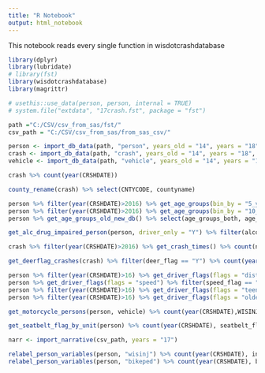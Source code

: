 ```yaml
---
title: "R Notebook"
output: html_notebook
---
```


This notebook reads every single function in wisdotcrashdatabase

```r
library(dplyr)
library(lubridate)
# library(fst)
library(wisdotcrashdatabase)
library(magrittr)

# usethis::use_data(person, person, internal = TRUE)  
# system.file("extdata", "17crash.fst", package = "fst")

path ="C:/CSV/csv_from_sas/fst/"
csv_path = "C:/CSV/csv_from_sas/from_sas_csv/"
```
```r
person <- import_db_data(path, "person", years_old = "14", years = "18", columns = c("AGE","STATNM","DRVRPC","HLMTUSE","EYEPROT","DISTACT","ALCSUSP","DRUGSUSP", "DRVRDS"))
crash <- import_db_data(path, "crash", years_old = "14", years = "18", columns = c("CRSHTYPE", "ANMLTY","VEHTYPE","CRSHTIME"))
vehicle <- import_db_data(path, "vehicle", years_old = "14", years = "18")
```
```r
crash %>% count(year(CRSHDATE))
```

```r
county_rename(crash) %>% select(CNTYCODE, countyname)
```
```r
person %>% filter(year(CRSHDATE)>2016) %>% get_age_groups(bin_by = "5_yr") %>% select(AGE,age_group_5yr)
person %>% filter(year(CRSHDATE)>2016) %>% get_age_groups(bin_by = "10_yr") %>% select(AGE,age_group_10yr)
person %>% get_age_groups_old_new_db() %>% select(age_groups_both, age_groups, AGE, AGE_GROUP)
```
```r
get_alc_drug_impaired_person(person, driver_only = "Y") %>% filter(alcohol_flag == "N") %>% count(year(CRSHDATE))
```
```r
crash %>% filter(year(CRSHDATE)>2016) %>% get_crash_times() %>% count(newtime)
```
```r
get_deerflag_crashes(crash) %>% filter(deer_flag == "Y") %>% count(year(CRSHDATE))
```

```r
person %>% filter(year(CRSHDATE)>16) %>% get_driver_flags(flags = "distracted") %>% filter(distracted_flag == "Y") %>% distinct(CRSHNMBR, .keep_all = TRUE) %>% count(year(CRSHDATE))
person %>% get_driver_flags(flags = "speed") %>% filter(speed_flag == "Y") %>% distinct(CRSHNMBR, .keep_all = TRUE) %>% count(year(CRSHDATE))
person %>% filter(year(CRSHDATE)>16) %>% get_driver_flags(flags = "teen") %>% filter(teendriver_flag == "Y")%>% distinct(CRSHNMBR, .keep_all = TRUE) %>% count(year(CRSHDATE))
person %>% filter(year(CRSHDATE)>16) %>% get_driver_flags(flags = "older") %>% filter(olderdriver_flag == "Y")%>% distinct(CRSHNMBR, .keep_all = TRUE) %>% count(year(CRSHDATE))
```
```r
get_motorcycle_persons(person, vehicle) %>% count(year(CRSHDATE),WISINJ)
```
```r
get_seatbelt_flag_by_unit(person) %>% count(year(CRSHDATE), seatbelt_flag_unit)
```
```r
narr <- import_narrative(csv_path, years = "17")
```
```r
relabel_person_variables(person, "wisinj") %>% count(year(CRSHDATE), inj)
relabel_person_variables(person, "bikeped") %>% count(year(CRSHDATE), bike_ped_role, WISINJ)
```
